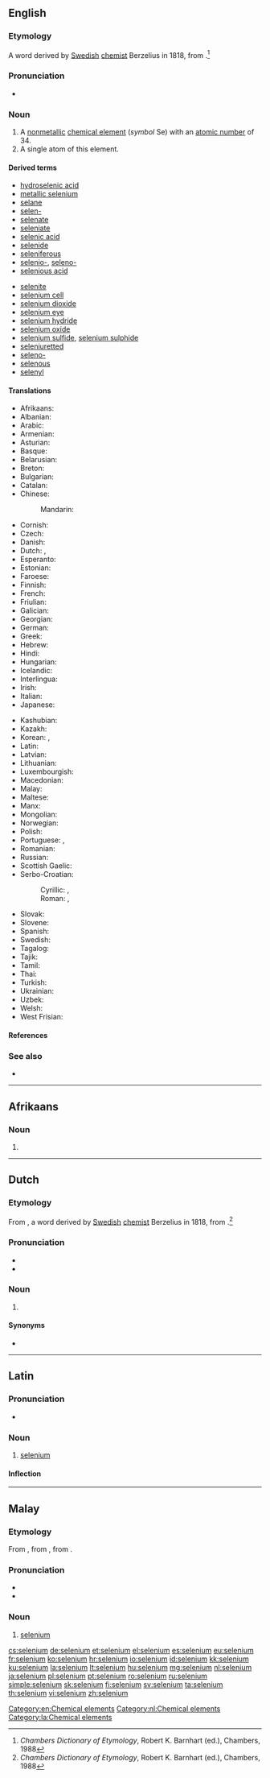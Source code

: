 {{also|sélénium}}
==English==
{{wikipedia}}
{{elements|Se|arsenic|As|bromine|Br}}

===Etymology===
A {{etyl|NL.|en}} word derived by [[Swedish]] [[chemist]] Berzelius in 1818, from {{etyl|grc|en}} {{m|grc|Σελήνη||moon}}.<ref>''Chambers Dictionary of Etymology'', Robert K. Barnhart (ed.), Chambers, 1988</ref>

===Pronunciation===
* {{a|UK|US}} {{IPA|/sɪˈliː.ni.əm/|/səˈliː.ni.əm/|lang=en}}

===Noun===
{{en-noun|-|s}}

# A [[nonmetallic]] [[chemical element]] (''symbol'' Se) with an [[atomic number]] of 34.
# A single atom of this element.

====Derived terms====
{{der-top}}
* [[hydroselenic acid]]
* [[metallic selenium]]
* [[selane]]
* [[selen-]]
* [[selenate]]
* [[seleniate]]
* [[selenic acid]]
* [[selenide]]
* [[seleniferous]]
* [[selenio-]], [[seleno-]]
* [[selenious acid]]
{{der-mid}}
* [[selenite]]
* [[selenium cell]]
* [[selenium dioxide]]
* [[selenium eye]]
* [[selenium hydride]]
* [[selenium oxide]]
* [[selenium sulfide]], [[selenium sulphide]]
* [[seleniuretted]]
* [[seleno-]]
* [[selenous]]
* [[selenyl]]
{{der-bottom}}

====Translations====
{{trans-top|chemical element}}
* Afrikaans: {{t|af|seleen}}
* Albanian: {{t|sq|selen}}
* Arabic: {{t|ar|سِلِينْيُوم|tr=silinyum|m}}
* Armenian: {{t|hy|սելեն}}
* Asturian: {{t|ast|seleniu|m}}
* Basque: {{t|eu|selenioa}}
* Belarusian: {{t|be|селе́н|m}}
* Breton: {{t|br|seleniom}}
* Bulgarian: {{t+|bg|селе́н|m}}
* Catalan: {{t|ca|seleni|m}}
* Chinese:
*: Mandarin: {{t+|cmn|硒|tr=xī}}
* Cornish: {{t|kw|selenyum}}
* Czech: {{t+|cs|selen|m}}
* Danish: {{t+|da|selen|n}}
* Dutch: {{t+|nl|seleen|n}}, {{t+|nl|selenium|n}}
* Esperanto: {{t+|eo|seleno}}
* Estonian: {{t+|et|seleen}}
* Faroese: {{t|fo|selen|n}}
* Finnish: {{t+|fi|seleeni}}
* French: {{t+|fr|sélénium|m}}
* Friulian: {{t|fur|seleni}}
* Galician: {{t+|gl|selenio|m}}
* Georgian: {{t|ka|სელენი}}
* German: {{t+|de|Selen|n}}
* Greek: {{t+|el|σελήνιο|n}}
* Hebrew: {{t+|he|סלניום|tr=selenyum}}
* Hindi: {{t|hi|मेचाग्नि|tr=mechaagni|sc=Deva}}
* Hungarian: {{t+|hu|szelén}}
* Icelandic: {{t+|is|selen|n}}
* Interlingua: {{t|ia|selenium}}
* Irish: {{t+|ga|seiléiniam}}
* Italian: {{t+|it|selenio|m}}
* Japanese: {{t+|ja|セレン|tr=seren}}
{{trans-mid}}
* Kashubian: {{t|csb|selén}}
* Kazakh: {{t+|kk|селен|sc=Cyrl}}
* Korean: {{t+|ko|셀렌|tr=sellen}}, {{t|ko|셀레늄|tr=sellenyum}}
* Latin: {{t+|la|selenium}}
* Latvian: {{t|lv|selēns}}
* Lithuanian: {{t+|lt|selenas}}
* Luxembourgish: {{t|lb|Selen}}
* Macedonian: {{t|mk|селе́н|m}}
* Malay: {{t|ms|selenium}}
* Maltese: {{t|mt|selenju}}
* Manx: {{t|gv|shellainium}}
* Mongolian: {{t|mn|селен|sc=Cyrl}}
* Norwegian: {{t+|no|selen}}
* Polish: {{t+|pl|selen|m}}
* Portuguese: {{t+|pt|selénio|m}} {{qualifier|Portugal}}, {{t+|pt|selênio|m}} {{qualifier|Brazil}}
* Romanian: {{t+|ro|seleniu|n}}
* Russian: {{t+|ru|селе́н|m}}
* Scottish Gaelic: {{t|gd|seilèiniam}}
* Serbo-Croatian:
*: Cyrillic: {{t|sh|селен|m}}, {{t|sh|селениј|m}}
*: Roman: {{t+|sh|selen|m}}, {{t+|sh|selenij|m}}
* Slovak: {{t|sk|selén|m}}
* Slovene: {{t+|sl|selen|m}}
* Spanish: {{t+|es|selenio|m}}
* Swedish: {{t+|sv|selen|n}}
* Tagalog: {{t|tl|selenyo}}
* Tajik: {{t|tg|селен}}
* Tamil: {{t|ta|செங்கந்தகம்}}
* Thai: {{t|th|ซีลีเนียม|tr=sīlīniam}}
* Turkish: {{t+|tr|selenyum}}
* Ukrainian: {{t|uk|селе́н|m}}
* Uzbek: {{t+|uz|selen}}
* Welsh: {{t+|cy|seleniwm}}
* West Frisian: {{t|fy|seleen}}
{{trans-bottom}}

====References====
<references/>

===See also===
* {{pedialite}}

[[Category:en:Chemical elements]]

----

==Afrikaans==
{{elements|Se|arseen|As|broom|Br|lang=af}}

===Noun===
{{af-noun|-}}

# {{l|en|selenium}}

----

==Dutch==
{{wikipedia|lang=nl}}

===Etymology===
From {{etyl|NL.|nl}} {{m|la|selēnium}}, a word derived by [[Swedish]] [[chemist]] Berzelius in 1818, from {{der|nl|grc|Σελήνη||moon}}.<ref>''Chambers Dictionary of Etymology'', Robert K. Barnhart (ed.), Chambers, 1988</ref>

===Pronunciation===
* {{audio|Nl-selenium.ogg|Audio|lang=nl}}
* {{hyphenation|se|le|ni|um|lang=nl}}

===Noun===
{{nl-noun|n|-|-}}

# {{l|en|selenium}}

====Synonyms====
* {{l|nl|seleen}}

[[Category:nl:Chemical elements]]

----

==Latin==
{{wikipedia|lang=la}}

===Pronunciation===
* {{la-pronunc|selēnium}}

===Noun===
{{la-noun|selēnium||selēniī|n|second}}

# [[#English|selenium]]

====Inflection====
{{la-decl-2nd-N|selēni}}

[[Category:la:Chemical elements]]

----

==Malay==
{{wikipedia|lang=ms}}
{{elements|Se|arsenik|As|bromin|Br|lang=ms}}

===Etymology===
From {{etyl|en|ms}} {{m|en|selenium}}, from {{etyl|NL.|ms}}, from {{etyl|grc|ms}} {{m|grc|Σελήνη}}.

===Pronunciation===
* {{IPA|[selɛniom]|lang=ms}}
* {{rhymes|iom|jom|om|lang=ms}}

===Noun===
{{head|ms|noun}}

# [[#English|selenium]] {{gloss|chemical element}}

[[cs:selenium]]
[[de:selenium]]
[[et:selenium]]
[[el:selenium]]
[[es:selenium]]
[[eu:selenium]]
[[fr:selenium]]
[[ko:selenium]]
[[hr:selenium]]
[[io:selenium]]
[[id:selenium]]
[[kk:selenium]]
[[ku:selenium]]
[[la:selenium]]
[[lt:selenium]]
[[hu:selenium]]
[[mg:selenium]]
[[nl:selenium]]
[[ja:selenium]]
[[pl:selenium]]
[[pt:selenium]]
[[ro:selenium]]
[[ru:selenium]]
[[simple:selenium]]
[[sk:selenium]]
[[fi:selenium]]
[[sv:selenium]]
[[ta:selenium]]
[[th:selenium]]
[[vi:selenium]]
[[zh:selenium]]